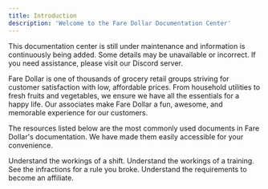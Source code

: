 ```yaml
---
title: Introduction
description: 'Welcome to the Fare Dollar Documentation Center'
---
```


<Warning>This documentation center is still under maintenance and information is continuously being added. Some details may be unavailable or incorrect. If you need assistance, please visit our Discord server.</Warning>

Fare Dollar is one of thousands of grocery retail groups striving for customer satisfaction with low, affordable prices. From household utilities to fresh fruits and vegetables, we ensure we have all the essentials for a happy life. Our associates make Fare Dollar a fun, awesome, and memorable experience for our customers.

The resources listed below are the most commonly used documents in Fare Dollar's documentation. We have made them easily accessible for your convenience.

<CardGroup cols={2}>
<Card title="Shift Guide" icon="book" href="/guides/welcome">
  Understand the workings of a shift.
</Card>
<Card title="Training Guide" icon="timer" href="/guides/welcome">
  Understand the workings of a training.
</Card>
<Card title="Punishment Guide" icon="gavel" href="/guides/welcome">
  See the infractions for a rule you broke.
</Card>
<Card title="Affiliate Guide" icon="user-group" href="/guides/welcome">
  Understand the requirements to become an affiliate.
</Card>
</CardGroup>





